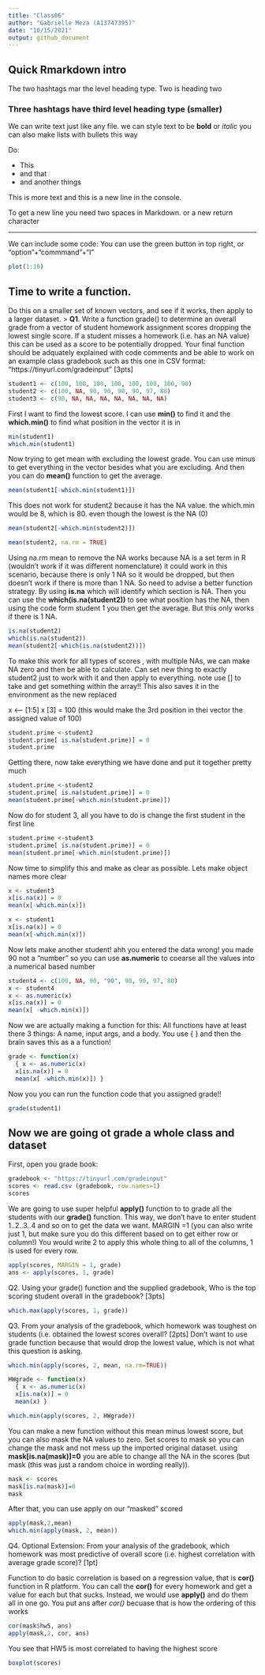 ```yaml
---
title: "Class06"
author: "Gabrielle Meza (A13747395)"
date: "10/15/2021"
output: github_document
---
```

## Quick Rmarkdown intro
The two hashtags mar the level heading type. Two is heading two 

### Three hashtags have third level heading type (smaller)

We can write text just like any file. we can style text to be **bold** or *italic*
you can also make lists with bullets this way

Do:

- This 
- and that
- and another things 

This is more text 
and this is a new line in the console. 

To get a new line you need two spaces in Markdown. or a new return character

---

We can include some code:
You can use the green button in top right, or "option"+"commmand"+"I"

```r
plot(1:10)
```

## Time to write a function. 

Do this on a smaller set of known vectors, and see if it works, then apply to a larger dataset. 
> **Q1**. Write a function grade() to determine an overall grade from a vector of student homework assignment scores dropping the lowest single score. If a student misses a homework (i.e. has an NA value) this can be used as a score to be potentially dropped. Your final function should be adquately explained with code comments and be able to work on an example class gradebook such as this one in CSV format: “https://tinyurl.com/gradeinput” [3pts]

```r

student1 <- c(100, 100, 100, 100, 100, 100, 100, 90) 
student2 <- c(100, NA, 90, 90, 90, 90, 97, 80) 
student3 <- c(90, NA, NA, NA, NA, NA, NA, NA)
```

First I want to find the lowest score. I can use **min()** to find it and the **which.min()** to find what position in the vector it is in 

```r
min(student1)
which.min(student1)
```
Now trying to get mean with excluding the lowest grade. You can use minus to get everything in the vector besides what you are excluding. And then you can do **mean()** function to get the average.

```r
mean(student1[-which.min(student1)])
```
This does not work for student2 because it has the NA value. the which.min would be 8, which is 80. even though the lowest is the NA (0)

```r

mean(student2[-which.min(student2)])
```

```r
mean(student2, na.rm = TRUE)
```

Using na.rm mean to remove the NA works because NA is a set term in R (wouldn't work if it was different nomenclature) it could work in this scenario, because there is only 1 NA so it would be dropped, but then doesn't work if there is more than 1 NA. So need to advise a better function strategy. By using **is.na** which will identify which section is NA. Then you can use the **which(is.na(student2))** to see what position has the NA, then using the code form student 1 you then get the average. But this only works if there is 1 NA. 

```r
is.na(student2)
which(is.na(student2))
mean(student2[-which(is.na(student2))])
```

To make this work for all types of scores , with multiple NAs, we can make NA zero and then be able to calculate. Can set new thing to exactly student2 just to work with it and then apply to everything. note use [] to take and get something within the array!! This also saves it in the environment as the new replaced

x <-- [1:5]
x [3] = 100 (this would make the 3rd position in thei vector the assigned value of 100)


```r
student.prime <-student2
student.prime[ is.na(student.prime)] = 0
student.prime

```
Getting there, now take everything we have done and put it together pretty much 

```r
student.prime <-student2
student.prime[ is.na(student.prime)] = 0
mean(student.prime[-which.min(student.prime)])
```
Now do for student 3, all you have to do is change the first student in the first line 

```r
student.prime <-student3
student.prime[ is.na(student.prime)] = 0
mean(student.prime[-which.min(student.prime)])
```

Now time to simplify this and make as clear as possible. Lets make object names more clear 
```r
x <- student3
x[is.na(x)] = 0
mean(x[-which.min(x)])

x <- student1
x[is.na(x)] = 0
mean(x[-which.min(x)])
```

Now lets make another student! ahh you entered the data wrong! you made 90 not a "number" so you can use **as.numeric** to coearse all the values into a numerical based number

```r
student4 <- c(100, NA, 90, "90", 90, 90, 97, 80)
x <- student4 
x <- as.numeric(x)
x[is.na(x)] = 0
mean(x[ -which.min(x)])
```

Now we are actually making a function for this:
All functions have at least there 3 things:
A name, input args, and a body. You use { } and then the brain saves this as a a function! 

```r
grade <- function(x) 
  { x <- as.numeric(x)
  x[is.na(x)] = 0
  mean(x[ -which.min(x)]) }
```

Now you you can run the function code that you assigned grade!! 

```r
grade(student1)
```
## Now we are going ot grade a whole class and dataset

First, open you grade book:

```r
gradebook <- "https://tinyurl.com/gradeinput"
scores <- read.csv (gradebook, row.names=1)
scores
```

We are going to use super helpful **apply()** function to to grade all the students with our **grade()** function. This way, we don't have to enter student 1..2..3..4 and so on to get the data we want. MARGIN =1 (you can also write just 1, but make sure you do this different based on to get either row or column!) You would write 2 to apply this whole thing to all of the columns, 1 is used for every row. 

```r
apply(scores, MARGIN = 1, grade)
ans <- apply(scores, 1, grade)
```

Q2. Using your grade() function and the supplied gradebook, Who is the top scoring student overall in the gradebook? [3pts]

```r
which.max(apply(scores, 1, grade))
```

Q3. From your analysis of the gradebook, which homework was toughest on students (i.e. obtained the lowest scores overall? [2pts]
  Don't want to use grade function because that would drop the lowest value, which is not what this question is asking.

```r
which.min(apply(scores, 2, mean, na.rm=TRUE))

HWgrade <- function(x) 
  { x <- as.numeric(x)
  x[is.na(x)] = 0
  mean(x) }

which.min(apply(scores, 2, HWgrade))
```

You can make a new function without this mean minus lowest score, but you can also mask the NA values to zero. Set scores to mask so you can change the mask and not mess up the imported original dataset. using **mask[is.na(mask)]=0** you are able to change all the NA in the scores (but mask (this was just a random choice in wording really)). 

```r
mask <- scores 
mask[is.na(mask)]=0 
mask

```

After that, you can use apply on our "masked" scored

```r
apply(mask,2,mean)
which.min(apply(mask, 2, mean))
```

Q4. Optional Extension: From your analysis of the gradebook, which homework was most predictive of overall score (i.e. highest correlation with average grade score)? [1pt]

Function to do basic correlation is based on a regression value, that is **cor()** function in R platform. You can call the **cor()** for every homework and get a value for each but that sucks. Instead, we would use **apply()** and do them all in one go. You put ans after *cor()* becuase that is how the ordering of this works 

```r
cor(mask$hw5, ans)
apply(mask,2, cor, ans)
```

You see that HW5 is most correlated to having the highest score

```r
boxplot(scores)
```





